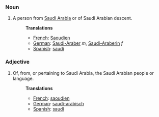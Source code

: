 ===Noun===
#A person from [[Saudi Arabia]] or of Saudi Arabian descent.
#:'''Translations'''
#:*[[French]]: [[Saoudien]]
#:*[[German]]: [[Saudi-Araber]] ''m'', [[Saudi-Araberin]] ''f''
#:*[[Spanish]]: [[saudí]]

===Adjective===
#Of, from, or pertaining to Saudi Arabia, the Saudi Arabian people or language.
#:'''Translations'''
#:*[[French]]: [[saoudien]]
#:*[[German]]: [[saudi-arabisch]]
#:*[[Spanish]]: [[saudí]]